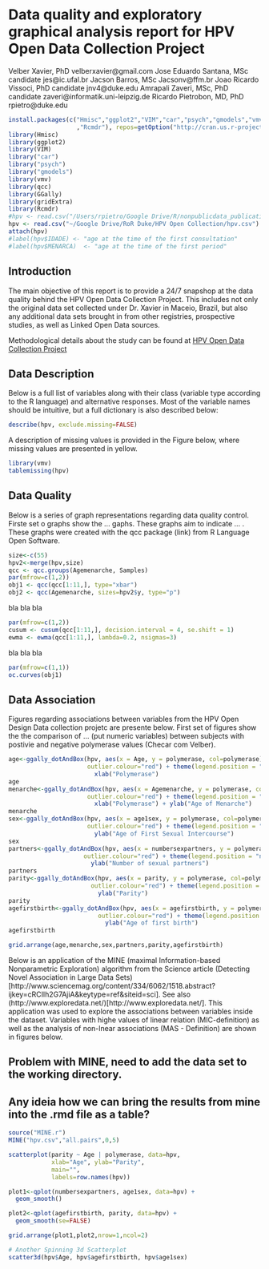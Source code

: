 # Data quality and exploratory graphical analysis report for HPV Open Data Collection Project

Velber Xavier, PhD velberxavier@gmail.com
Jose Eduardo Santana, MSc candidate jes@ic.ufal.br
Jacson Barros, MSc Jacsonv@ffm.br
Joao Ricardo Vissoci, PhD candidate jnv4@duke.edu
Amrapali Zaveri, MSc, PhD candidate zaveri@informatik.uni-leipzig.de
Ricardo Pietrobon, MD, PhD rpietro@duke.edu

<!---
Velber and Jose Eduardo, do you guys have institutional email addresses? if so, please add them above
-->


```r
install.packages(c("Hmisc","ggplot2","VIM","car","psych","gmodels","vmv","qcc","GGally","gridExtra"
                   ,"Rcmdr"), repos=getOption("http://cran.us.r-project.org"))
library(Hmisc)
library(ggplot2)
library(VIM)
library("car")
library("psych")
library("gmodels")
library(vmv)
library(qcc)
library(GGally)
library(gridExtra)
library(Rcmdr)
#hpv <- read.csv("/Users/rpietro/Google Drive/R/nonpublicdata_publications/HPV/hpv.csv")
hpv <- read.csv("~/Google Drive/RoR Duke/HPV Open Collection/hpv.csv")
attach(hpv)
#label(hpv$IDADE) <- "age at the time of the first consultation" 
#label(hpv$MENARCA)  <- "age at the time of the first period"
```

<!---
Velber, please take the previous line where it says label and then create labels for each one of the variables you have in your data set. please write them in simple Portuguese and then convert them to English using Google translate. please talk with Jose Eduardo if you have any questions
-->

## Introduction
The main objective of this report is to provide a 24/7 snapshop at the data quality behind the HPV Open Data Collection Project. This includes not only the original data set collected under Dr. Xavier in Maceio, Brazil, but also any additional data sets brought in from other registries, prospective studies, as well as Linked Open Data sources.

Methodological details about the study can be found at [HPV Open Data Collection Project](site)

## Data Description
Below is a full list of variables along with their class (variable type according to the R language) and alternative responses. Most of the variable names should be intuitive, but a full dictionary is also described below:

```r
describe(hpv, exclude.missing=FALSE)
```

A description of missing values is provided in the Figure below, where missing values are presented in yellow.
```r
library(vmv)
tablemissing(hpv)
```

## Data Quality

Below is a series of graph representations regarding data quality control. Firste set o graphs show the ... gaphs. These graphs aim to indicate ... . These graphs were created with the qcc package (link) from R Language Open Software.

```r
size<-c(55)
hpv2<-merge(hpv,size)
qcc <- qcc.groups(Agemenarche, Samples)
par(mfrow=c(1,2))
obj1 <- qcc(qcc[1:11,], type="xbar")
obj2 <- qcc(Agemenarche, sizes=hpv2$y, type="p")
```

bla bla bla

```r
par(mfrow=c(1,2))
cusum <- cusum(qcc[1:11,], decision.interval = 4, se.shift = 1)
ewma <- ewma(qcc[1:11,], lambda=0.2, nsigmas=3)
```

bla bla bla

```r
par(mfrow=c(1,1))
oc.curves(obj1)
```

## Data Association

Figures regarding associations between variables from the HPV Open Design Data collection projetc are presente below. First set of figures show the the comparison of ... (put numeric variables) between subjects with postivie and negative polymerase values (Checar com Velber).

```r
age<-ggally_dotAndBox(hpv, aes(x = Age, y = polymerase, col=polymerase), boxPlot=TRUE,
                      outlier.colour="red") + theme(legend.position = "none") + ylab("Age") +
                        xlab("Polymerase")
age
menarche<-ggally_dotAndBox(hpv, aes(x = Agemenarche, y = polymerase, col=polymerase), boxPlot=TRUE,
                      outlier.colour="red") + theme(legend.position = "none") +
                        xlab("Polymerase") + ylab("Age of Menarche")
menarche
sex<-ggally_dotAndBox(hpv, aes(x = age1sex, y = polymerase, col=polymerase), boxPlot=TRUE,
                      outlier.colour="red") + theme(legend.position = "none")+ 
                        ylab("Age of First Sexual Intercourse")
sex
partners<-ggally_dotAndBox(hpv, aes(x = numbersexpartners, y = polymerase, col=polymerase), boxPlot=TRUE,
                     outlier.colour="red") + theme(legend.position = "none")+ 
                       ylab("Number of sexual partners")
partners
parity<-ggally_dotAndBox(hpv, aes(x = parity, y = polymerase, col=polymerase), boxPlot=TRUE,
                       outlier.colour="red") + theme(legend.position = "none")+ 
                         ylab("Parity")
parity
agefirstbirth<-ggally_dotAndBox(hpv, aes(x = agefirstbirth, y = polymerase, col=polymerase), boxPlot=TRUE,
                         outlier.colour="red") + theme(legend.position = "none")+ 
                           ylab("Age of first birth")
agefirstbirth

grid.arrange(age,menarche,sex,partners,parity,agefirstbirth)

```

Below is an application of the MINE (maximal Information-based Nonparametric Exploration) algorithm from the Science article (Detecting Novel Association in Large Data Sets)[http://www.sciencemag.org/content/334/6062/1518.abstract?ijkey=cRCIlh2G7AjiA&keytype=ref&siteid=sci]. See also (http://www.exploredata.net/)[http://www.exploredata.net/]. This application was used to explore the associations between variables inside the dataset. Variables with highe values of linear relation (MIC-definition)  as well as the analysis of non-lnear associations (MAS - Definition) are shown in figures below.

## Problem with MINE, need to add the data set to the working directory. 
## Any ideia how we can bring the results from mine into the .rmd file as a table?
```r
source("MINE.r")
MINE("hpv.csv","all.pairs",0,5)

scatterplot(parity ~ Age | polymerase, data=hpv, 
            xlab="Age", ylab="Parity", 
            main="", 
            labels=row.names(hpv))

plot1<-qplot(numbersexpartners, age1sex, data=hpv) +
  geom_smooth()

plot2<-qplot(agefirstbirth, parity, data=hpv) +
  geom_smooth(se=FALSE)

grid.arrange(plot1,plot2,nrow=1,ncol=2)

# Another Spinning 3d Scatterplot
scatter3d(hpv$Age, hpv$agefirstbirth, hpv$age1sex)

```
